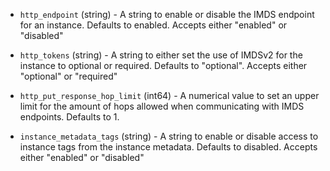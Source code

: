 <!-- Code generated from the comments of the MetadataOptions struct in builder/common/run_config.go; DO NOT EDIT MANUALLY -->

- `http_endpoint` (string) - A string to enable or disable the IMDS endpoint for an instance. Defaults to enabled.
  Accepts either "enabled" or "disabled"

- `http_tokens` (string) - A string to either set the use of IMDSv2 for the instance to optional or required. Defaults to "optional".
  Accepts either "optional" or "required"

- `http_put_response_hop_limit` (int64) - A numerical value to set an upper limit for the amount of hops allowed when communicating with IMDS endpoints.
  Defaults to 1.

- `instance_metadata_tags` (string) - A string to enable or disable access to instance tags from the instance metadata. Defaults to disabled.
  Accepts either "enabled" or "disabled"

<!-- End of code generated from the comments of the MetadataOptions struct in builder/common/run_config.go; -->
